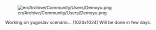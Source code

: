 [[File:en/Archive/Community/Users/Demoyu.png]]

Working on yugoslav scenario... (1024x1024) Will be done in few days.
